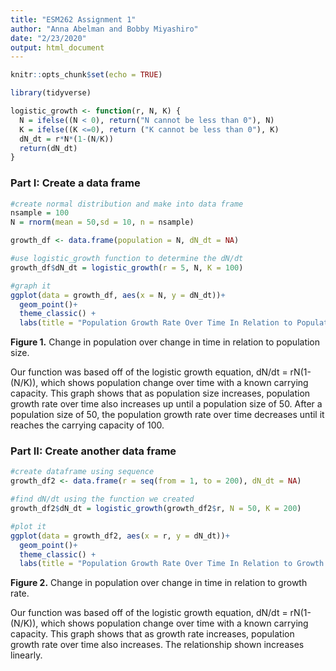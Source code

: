 ```yaml
---
title: "ESM262 Assignment 1"
author: "Anna Abelman and Bobby Miyashiro"
date: "2/23/2020"
output: html_document
---
```


```r
knitr::opts_chunk$set(echo = TRUE)

library(tidyverse)
```

```r
logistic_growth <- function(r, N, K) {
  N = ifelse((N < 0), return("N cannot be less than 0"), N)
  K = ifelse((K <=0), return ("K cannot be less than 0"), K)
  dN_dt = r*N*(1-(N/K))
  return(dN_dt)
}
```

### Part I: Create a data frame

```r
#create normal distribution and make into data frame
nsample = 100
N = rnorm(mean = 50,sd = 10, n = nsample)

growth_df <- data.frame(population = N, dN_dt = NA)

#use logistic_growth function to determine the dN/dt
growth_df$dN_dt = logistic_growth(r = 5, N, K = 100)

#graph it
ggplot(data = growth_df, aes(x = N, y = dN_dt))+
  geom_point()+
  theme_classic() +
  labs(title = "Population Growth Rate Over Time In Relation to Population Size")
```

**Figure 1.** Change in population over change in time in relation to population size.

Our function was based off of the logistic growth equation, dN/dt = rN(1-(N/K)), which shows population change over time with a known carrying capacity. This graph shows that as population size increases, population growth rate over time also increases up until a population size of 50. After a population size of 50, the population growth rate over time decreases until it reaches the carrying capacity of 100.

### Part II: Create another data frame

```r
#create dataframe using sequence
growth_df2 <- data.frame(r = seq(from = 1, to = 200), dN_dt = NA)

#find dN/dt using the function we created
growth_df2$dN_dt = logistic_growth(growth_df2$r, N = 50, K = 200)

#plot it
ggplot(data = growth_df2, aes(x = r, y = dN_dt))+
  geom_point()+
  theme_classic() +
  labs(title = "Population Growth Rate Over Time In Relation to Growth Rate")
```

**Figure 2.** Change in population over change in time in relation to growth rate.

Our function was based off of the logistic growth equation, dN/dt = rN(1-(N/K)), which shows population change over time with a known carrying capacity. This graph shows that as growth rate increases, population growth rate over time also increases. The relationship shown increases linearly.














